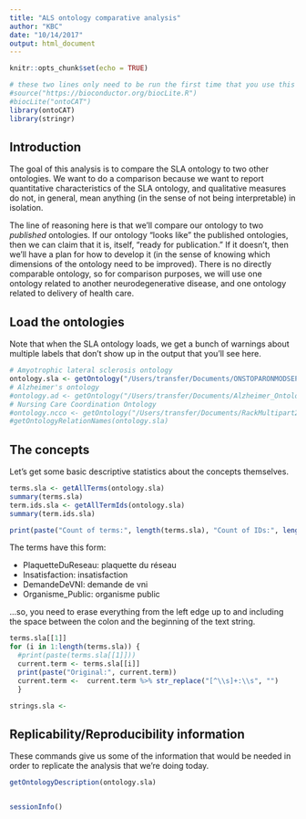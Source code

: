 ```yaml
---
title: "ALS ontology comparative analysis"
author: "KBC"
date: "10/14/2017"
output: html_document
---
```


```r
knitr::opts_chunk$set(echo = TRUE)

# these two lines only need to be run the first time that you use this script
#source("https://bioconductor.org/biocLite.R")
#biocLite("ontoCAT")
library(ontoCAT)
library(stringr)
```

## Introduction

The goal of this analysis is to compare the SLA ontology to two other ontologies. We want to do a comparison because we want to report quantitative characteristics of the SLA ontology, and  qualitative measures do not, in general, mean anything (in the sense of not being interpretable) in isolation.  

The line of reasoning here is that we'll compare our ontology to two _published_ ontologies. If our ontology "looks like" the published ontologies, then we can claim that it is, itself, "ready for publication."  If it doesn't, then we'll have a plan for how to develop it (in the sense of knowing which dimensions of the ontology need to be improved).  There is no directly comparable ontology, so for comparison purposes, we will use one ontology related to another neurodegenerative disease, and one ontology related to delivery of health care.



## Load the ontologies

Note that when the SLA ontology loads, we get a bunch of warnings about multiple labels that don't show up in the output that you'll see here.

```r
# Amyotrophic lateral sclerosis ontology
ontology.sla <- getOntology("/Users/transfer/Documents/ONSTOPARONMODSEPTEMEBRE.owl")
# Alzheimer's ontology
#ontology.ad <- getOntology("/Users/transfer/Documents/Alzheimer_Ontology_v15R-xml_merged.owl")
# Nursing Care Coordination Ontology
#ontology.ncco <- getOntology("/Users/transfer/Documents/RackMultipart20131105-23208-n8u32x.owl")
#getOntologyRelationNames(ontology.sla)
```

## The concepts

Let's get some basic descriptive statistics about the concepts themselves.

```r
terms.sla <- getAllTerms(ontology.sla)
summary(terms.sla)
term.ids.sla <- getAllTermIds(ontology.sla)
summary(term.ids.sla)

print(paste("Count of terms:", length(terms.sla), "Count of IDs:", length(term.ids.sla)))
```

The terms have this form:

- PlaquetteDuReseau: plaquette du réseau
- Insatisfaction: insatisfaction
- DemandeDeVNI: demande de vni
- Organisme_Public: organisme public

...so, you need to erase everything from the left edge up to and including the space between the colon and the beginning of the text string.


```r
terms.sla[[1]]
for (i in 1:length(terms.sla)) {
  #print(paste(terms.sla[[1]]))
  current.term <- terms.sla[[i]]
  print(paste("Original:", current.term))
  current.term <-  current.term %>% str_replace("[^\\s]+:\\s", "")
  }


```


```r
strings.sla <- 
```



## Replicability/Reproducibility information

These commands give us some of the information that would be needed in order to replicate the analysis that we're doing today.

```r
getOntologyDescription(ontology.sla)


sessionInfo()
```

